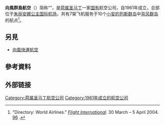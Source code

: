 {{expand|time=2016-10-14T23:48:53+00:00}}
{{refimprove|time=2016-10-14T23:48:53+00:00}}
{{Not|向風快運航空}}
{{Infobox airline
|airline        = 向風群島航空
|nativename     = {{lang|en|Winair}}
| image = WinairTO.jpg
| image_size = 250px
| alt = 
| caption = 
| IATA = WM
| ICAO = WIA
| callsign = WINDWARD 
| founded = {{start date|1961|||df=yes}}<ref name="NAAH">{{cite book|last=Norwood|first=Tom|author2=Wegg, John|title=North American Airlines Handbook|publisher=Airways International|location=Sandpoint, ID|year=2002|edition=3rd|isbn=0-9653993-8-9|url=http://www.airwaysnews.com|deadurl=yes|archiveurl=https://web.archive.org/web/20161128070750/http://airwaysnews.com/|archivedate=2016-11-28|access-date=2021-01-15}}</ref>
| commenced = {{start date|1962|7|5|df=yes}}<ref name=NAAH/>
| ceased = 
| aoc = 
| bases = [[朱丽安娜公主国际机场|朱丽安娜公主国际机场]]
| hubs = 
| secondary_hubs = 
| focus_cities = 
| frequent_flyer = 
| lounge = 
| alliance = 
| subsidiaries = 
| fleet_size = 7
| destinations = 11
| company_slogan = {{en}} {{lang|en|''The dependable airline of the Caribbean''}}（加勒比地区的可靠航空）
| parent = 
| traded_as = 
| ISIN = 
| headquarters = {{SXM}}
| key_people = {{lang|en|Michael Cleaver}}<small>（[[執行長|執行長]]）</small>
| revenue = 
| operating_income = 
| net_income = 
| profit = 
| assets = 
| equity = 
| num_employees = 
| website = {{URL|http://www.fly-winair.sx/|}}
| notes = 
}}

'''向風群島航空'''（{{lang-en|Windward Islands Airways}}）简称“{{lang|en|Winair}}”，是[[荷属圣马丁|荷属圣马丁]]一家[[国有|国有]]航空公司，自1961年成立，总部位于[[朱丽安娜公主国际机场|朱丽安娜公主国际机场]]，共有7架飞机服务于10个[[小安的列斯群岛|小安的列斯群岛]]中[[背风群岛_(加勒比海)|背风群岛]]的航点<ref>"Directory: World Airlines." ''[[Flight_International|Flight International]]''. 30 March – 5 April 2004. [http://www.flightglobal.com/pdfarchive/view/2004/2004-09%20-%200339.html?search=%22Windward%20Islands%20Airways%22 96] {{Wayback|url=http://www.flightglobal.com/pdfarchive/view/2004/2004-09%20-%200339.html?search=%22Windward%20Islands%20Airways%22 |date=20160305022506 }}.</ref>。

==另見==
*[[向風快運航空|向風快運航空]]

==參考資料==
{{Reflist}}

==外部链接==

[[Category:荷属圣马丁航空公司|Category:荷属圣马丁航空公司]]
[[Category:1961年成立的航空公司|Category:1961年成立的航空公司]]